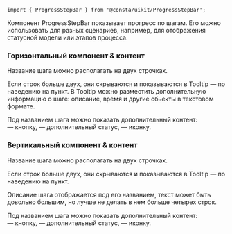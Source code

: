 
```tsx
import { ProgressStepBar } from '@consta/uikit/ProgressStepBar';
```

Компонент ProgressStepBar показывает прогресс по шагам.
Его можно использовать для разных сценариев, например, для отображения статусной модели или этапов процесса.

### Горизонтальный компонент & контент

Название шага можно располагать на двух строчках.

Если строк больше двух, они скрываются и показываются в Tooltip — по наведению
на пункт. В Tooltip можно разместить дополнительную информацию о шаге: описание, время и другие обьекты в текстовом формате.

Под названием шага можно показать дополнительный контент:
— кнопку,
— дополнительный статус,
— иконку.

### Вертикальный компонент & контент

Название шага можно располагать на двух строчках.

Если строк больше двух, они скрываются и показываются в Tooltip — по наведению
на пункт.

Описание шага отображается под его названием, текст может быть довольно большим, но лучше не делать в нем больше четырех строк.

Под названием шага можно показать дополнительный контент:
— кнопку,
— дополнительный статус,
— иконку.

<ProgressStepBarExampleActive />
